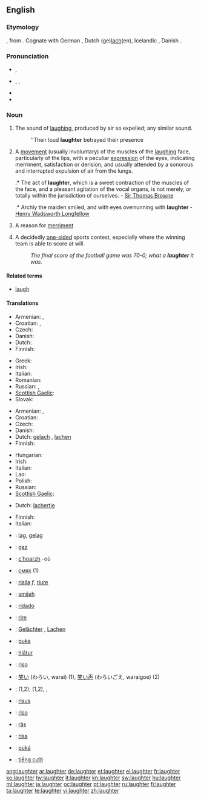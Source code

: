 ==English==

===Etymology===
{{etyl|ang}} {{term|hleahtor}}, from {{proto|Germanic|hlahtroz}}.  Cognate with German {{term|Gelächter}}, Dutch (ge)[[lach]](en), Icelandic {{term|hlátur}}, Danish {{term|latter|lang=da}}.

===Pronunciation===
* {{a|UK}} {{IPA|/ˈlɑːftə/}}, {{SAMPA|/"lA:ft@/}}
* {{a|US}} {{enPR|lăfʹtər}}, {{IPA|/ˈlæftɚ/}}, {{SAMPA|/"l{ft@`/}}
* {{audio|en-us-laughter.ogg|Audio (US)}}
* {{rhymes|ɑːftə(r)}}

===Noun===
{{wikipedia}}
{{en-noun|-}}

# The sound of [[laugh]]ing, produced by air so expelled; any similar sound.
#: ''Their loud '''laughter''' betrayed their presence
# A [[movement]] (usually involuntary) of the muscles of the [[laugh]]ing face, particularly of the lips, with a peculiar [[expression]] of the eyes, indicating merriment, satisfaction or derision, and usually attended by a sonorous and interrupted expulsion of air from the lungs.
#:* The act of '''laughter''', which is a sweet contraction of the muscles of the face, and a pleasant agitation of the vocal organs, is not merely, or totally within the jurisdiction of ourselves. - [[w:Sir Thomas Browne|Sir Thomas Browne]]
#:* Archly the maiden smiled, and with eyes overrunning with '''laughter''' - [[w:Henry Wadsworth Longfellow|Henry Wadsworth Longfellow]]
# {{archaic}} A reason for [[merriment]]
# {{slang}} A decidedly [[one-sided]] sports contest, especially where the winning team is able to score at will.
#: ''The final score of the football game was 70-0; what a '''laughter''' it was.''

====Related terms====
* [[laugh]]

====Translations====
{{trans-top|sound (as) of laughing}}
* Armenian: {{t-|hy|քրքիջ|tr=k'rk'iǰ|sc=Armn|xs=Armenian}}, {{t-|hy|ծիծաղ|tr=çiçaġ|sc=Armn|xs=Armenian}}
* Croatian: {{t+|hr|smijeh|m|alt=smijȇh}}, {{t|hr|hihot|m|alt=hȉhōt}}
* Czech: {{t-|cs|smích|m}}
* Danish: {{t-|da|latter|c}}
* Dutch: {{t+|nl|gelach|n}}
* Finnish: {{t+|fi|nauru}}
{{trans-mid}}
* Greek: {{t+|el|γέλιο|n|tr=gélio|sc=Grek}}
* Irish: {{t-|ga|gáire|m|xs=Irish}}
* Italian: {{t|it|risata|f}}
* Romanian: {{t+|ro|râs|n}}
* Russian: {{t+|ru|смех|m|tr=sm'ex|sc=Cyrl}}, {{t|ru|хохот|m|tr=xóxot|sc=Cyrl}}
* [[Scottish Gaelic]]: {{t-|gd|gàire|f|xs=Scottish Gaelic}}
* Slovak: {{t-|sk|smiech|m}}
{{trans-bottom}}

{{trans-top|movement of the muscles of the laughing face}}
* Armenian: {{t-|hy|ծիծաղ|tr=çiçaġ|sc=Armn|xs=Armenian}}, {{t-|hy|քրքիջ|tr=k'rk'iǰ|sc=Armn|xs=Armenian}}
* Croatian: {{t+|hr|smijeh|m|alt=smijȇh}}
* Czech: {{t-|cs|smích|m}}
* Danish: {{t-|da|grin|n}}
* Dutch: [[gelach]] {{n}}, [[lachen]] {{n}}
* Finnish: {{t+|fi|nauru}}
{{trans-mid}}
* Hungarian: {{t+|hu|nevetés}}
* Irish: {{t-|ga|gáire|m|xs=Irish}}
* Italian: {{t|it|risata|f}}
* Lao: {{t-|lo|ສຽງຫົວ|tr=siang-hua|sc=Laoo|xs=Lao}}
* Polish: {{t-|pl|śmiech|m}}
* Russian: {{t+|ru|смех|m|tr=sm'ex|sc=Cyrl}}
* [[Scottish Gaelic]]: {{t-|gd|gàire|f|xs=Scottish Gaelic}}
{{trans-bottom}}

{{trans-top|a decidedly one-sided sports contest}}
* Dutch: [[lachertje]] {{n}}
{{trans-mid}}
* Finnish: {{t+|fi|vitsi}}
* Italian: {{t|it|passeggiata|f}}
{{trans-bottom}}

{{checktrans-top}}
* {{ttbc|Afrikaans}}: [[lag]], [[gelag]]
* {{ttbc|Albanian}}: [[gaz]] {{m}}
* {{ttbc|Breton}}: [[c'hoarzh]] {{m}} -où
* {{ttbc|Bulgarian}}: [[смях]] {{m}} (1)
* {{ttbc|Catalan}}: [[rialla]] ''f'', [[riure]] {{m}}
* {{ttbc|Croatian}}: [[smijeh]] {{m}}
* {{ttbc|Esperanto}}: [[ridado]]
* {{ttbc|French}}: [[rire]] {{m}}
* {{ttbc|German}}: [[Gelächter]] {{n}}, [[Lachen]] {{n}}
* {{ttbc|Guaraní}}: [[puka]]
* {{ttbc|Icelandic}}: [[hlátur]] {{m}}
{{checktrans-mid}}
* {{ttbc|Interlingua}}: [[riso]]
* {{ttbc|Japanese}}: [[笑い]] (わらい, warai) (1), [[笑い声]] (わらいごえ, waraigoe) (2)
* {{ttbc|Kurdish}}: {{t+|ku|ken}} {{m}} (1,2), {{t|ku|kenîn}} {{f}} (1,2), {{ku-Arab|[[پێکه‌نین]]}}, {{ku-Arab|[[قاقاو پێکه‌نین]]}}
* {{ttbc|Latin}}: [[risus]] {{m}}
* {{ttbc|Portuguese}}: [[riso]] {{n}}
* {{ttbc|Romanian}}: [[râs]] {{n}} {{rfv-gender}}
* {{ttbc|Spanish}}: [[risa]] {{f}}
* {{ttbc|Tupinambá}}: [[puká]]
* {{ttbc|Vietnamese}}: [[tiếng cười]]
{{checktrans-bottom}}

[[ang:laughter]]
[[ar:laughter]]
[[de:laughter]]
[[et:laughter]]
[[el:laughter]]
[[fr:laughter]]
[[ko:laughter]]
[[hy:laughter]]
[[it:laughter]]
[[kn:laughter]]
[[sw:laughter]]
[[hu:laughter]]
[[ml:laughter]]
[[ja:laughter]]
[[oc:laughter]]
[[pt:laughter]]
[[ru:laughter]]
[[fi:laughter]]
[[ta:laughter]]
[[te:laughter]]
[[vi:laughter]]
[[zh:laughter]]